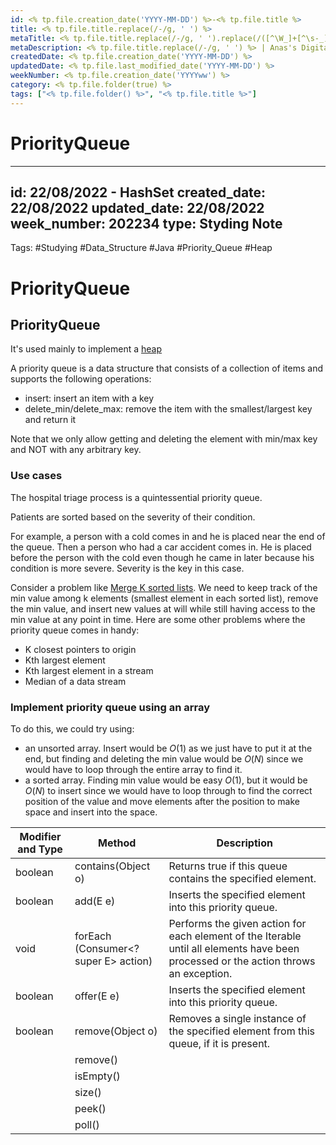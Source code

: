 ```yaml
---
id: <% tp.file.creation_date('YYYY-MM-DD') %>-<% tp.file.title %>
title: <% tp.file.title.replace(/-/g, ' ') %>
metaTitle: <% tp.file.title.replace(/-/g, ' ').replace(/([^\W_]+[^\s-_]+]*) */g, function (txt) {return txt.charAt(0).toUpperCase() + txt.substr(1).toLowerCase();}) %> | Anas's Digital Garden
metaDescription: <% tp.file.title.replace(/-/g, ' ') %> | Anas's Digital Garden
createdDate: <% tp.file.creation_date('YYYY-MM-DD') %>
updatedDate: <% tp.file.last_modified_date('YYYY-MM-DD') %>
weekNumber: <% tp.file.creation_date('YYYYww') %>
category: <% tp.file.folder(true) %>
tags: ["<% tp.file.folder() %>", "<% tp.file.title %>"]
---
```

# PriorityQueue

---
id: 22/08/2022 - HashSet
created_date: 22/08/2022
updated_date: 22/08/2022
week_number: 202234
type: Styding Note
---
Tags: #Studying #Data_Structure #Java #Priority_Queue #Heap
# PriorityQueue

## PriorityQueue<E>

It's used mainly to implement a [heap](../Data%20Structures/Heap%20Priority%20Queues.md)

A priority queue is a data structure that consists of a collection of items and supports the following operations:

- insert: insert an item with a key
- delete_min/delete_max: remove the item with the smallest/largest key and return it

Note that we only allow getting and deleting the element with min/max key and NOT with any arbitrary key.

### Use cases

The hospital triage process is a quintessential priority queue.

Patients are sorted based on the severity of their condition.

For example, a person with a cold comes in and he is placed near the end of the queue. Then a person who had a car accident comes in. He is placed before the person with the cold even though he came in later because his condition is more severe. Severity is the key in this case.

Consider a problem like [Merge K sorted lists](https://www.educative.io/collection/page/5187571686572032/5949303171317760/6702023998177280). We need to keep track of the min value among k elements (smallest element in each sorted list), remove the min value, and insert new values at will while still having access to the min value at any point in time. Here are some other problems where the priority queue comes in handy:

- K closest pointers to origin
- Kth largest element
- Kth largest element in a stream
- Median of a data stream

### Implement priority queue using an array

To do this, we could try using:

- an unsorted array. Insert would be *O*(1) as we just have to put it at the end, but finding and deleting the min value would be *O*(*N*) since we would have to loop through the entire array to find it.
- a sorted array. Finding min value would be easy *O*(1), but it would be *O*(*N*) to insert since we would have to loop through to find the correct position of the value and move elements after the position to make space and insert into the space.

| Modifier and Type | Method | Description |
| --- | --- | --- |
| boolean | contains​(Object o) | Returns true if this queue contains the specified element. |
| boolean | add​(E e) | Inserts the specified element into this priority queue. |
| void | forEach​(Consumer<? super E> action) | Performs the given action for each element of the Iterable until all elements have been processed or the action throws an exception. |
| boolean | offer​(E e) | Inserts the specified element into this priority queue. |
| boolean | remove​(Object o) | Removes a single instance of the specified element from this queue, if it is present. |
|  | remove() |  |
|  | isEmpty() |  |
|  | size() |  |
|  | peek() |  |
|  | poll() |  |
